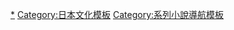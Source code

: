 {{Navbox
|name=百鬼夜行系列
|title=[[百鬼夜行系列|百鬼夜行系列（京極堂系列）]]
|group1=長篇小說
|list1=[[姑獲鳥之夏]] &#124; [[魍魉之匣]] &#124; [[狂骨之夢]] &#124; [[鐵鼠之檻]] &#124; [[絡新婦之理]] &#124; -{zh-hans:[[涂佛之宴 宴之支度]]; zh-hant:[[塗佛之宴 備宴]];}- &#124; -{zh-hans:[[涂佛之宴 宴之始末]]; zh-hant:[[塗佛之宴 撤宴]];}- &#124; [[陰摩羅鬼之瑕]] &#124; [[邪魅之雫]] &#124; [[鵼之碑]]
|group2=連載小說集
|list2=[[百鬼夜行——陰|百鬼夜行：陰]] &#124; [[百器徒然袋——雨|百器徒然袋：雨]] &#124; [[今昔续百鬼——云|今昔續百鬼：雲]] &#124; [[百器徒然袋——風|百器徒然袋：風]] &#124; [[百鬼夜行——陽|百鬼夜行：陽]] &#124; [[今夕百鬼拾遗：月]]
|group3=関連項目
|list3=[[京極夏彥]]
}}<noinclude>
{{DEFAULTSORT:Hyakki Yakou Series}}
[[Category:百鬼夜行系列|*]]
[[Category:日本文化模板]]
[[Category:系列小說導航模板]]
</noinclude>